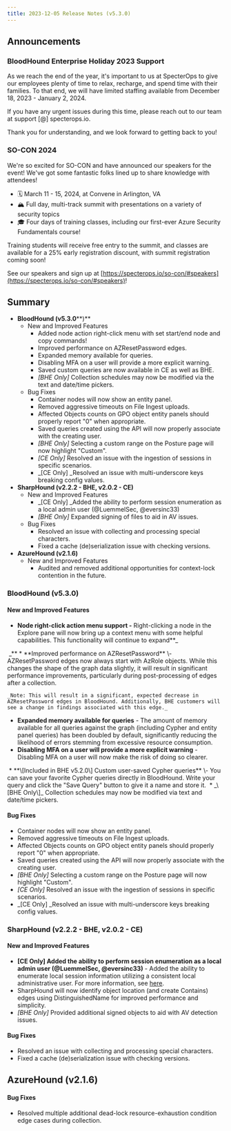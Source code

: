 ```yaml
---
title: 2023-12-05 Release Notes (v5.3.0)
---
```


## Announcements

### BloodHound Enterprise Holiday 2023 Support

As we reach the end of the year, it's important to us at SpecterOps to give our employees plenty of time to relax, recharge, and spend time with their families. To that end, we will have limited staffing available from December 18, 2023 - January 2, 2024.

If you have any urgent issues during this time, please reach out to our team at support \[@\] specterops.io.

Thank you for understanding, and we look forward to getting back to you!

### SO-CON 2024

We're so excited for SO-CON and have announced our speakers for the event! We've got some fantastic folks lined up to share knowledge with attendees!

* 🗓️ March 11 - 15, 2024, at Convene in Arlington, VA
* 🏔️ Full day, multi-track summit with presentations on a variety of security topics
* 🎓 Four days of training classes, including our first-ever Azure Security Fundamentals course!

Training students will receive free entry to the summit, and classes are available for a 25% early registration discount, with summit registration coming soon!

See our speakers and sign up at [https://specterops.io/so-con/#speakers](https://specterops.io/so-con/#speakers)!

## Summary

* **BloodHound (v5.3.0****)**
    * New and Improved Features
        * Added node action right-click menu with set start/end node and copy commands!
        * Improved performance on AZResetPassword edges.
        * Expanded memory available for queries.
        * Disabling MFA on a user will provide a more explicit warning.
        * Saved custom queries are now available in CE as well as BHE.
        * _\[BHE Only\]_ Collection schedules may now be modified via the text and date/time pickers.
    * Bug Fixes
        * Container nodes will now show an entity panel.
        * Removed aggressive timeouts on File Ingest uploads.
        * Affected Objects counts on GPO object entity panels should properly report "0" when appropriate.
        * Saved queries created using the API will now properly associate with the creating user.
        * _\[BHE Only\]_ Selecting a custom range on the Posture page will now highlight "Custom".
        * _\[CE Only\]_ Resolved an issue with the ingestion of sessions in specific scenarios.
        * _\[CE Only\] _Resolved an issue with multi-underscore keys breaking config values.
* **SharpHound (v2.2.2 - BHE, v2.0.2 - CE)**
    * New and Improved Features
        * _\[CE Only\] _Added the ability to perform session enumeration as a local admin user (@LuemmelSec, @eversinc33)
        * _\[BHE Only\]_ Expanded signing of files to aid in AV issues.
    * Bug Fixes
        * Resolved an issue with collecting and processing special characters.
        * Fixed a cache (de)serialization issue with checking versions.
* **AzureHound (v2.1.6)**
    * New and Improved Features
        * Audited and removed additional opportunities for context-lock contention in the future.

### BloodHound (v5.3.0)

#### New and Improved Features

* **Node right-click action menu support _\-_** Right-clicking a node in the Explore pane will now bring up a context menu with some helpful capabilities. This functionality will continue to expand**_
<Frame>
  <img src="/hc/images/image-18.png" alt=""/>
</Frame>
    _**
* **Improved performance on AZResetPassword** \- AZResetPassword edges now always start with AzRole objects. While this changes the shape of the graph data slightly, it will result in significant performance improvements, particularly during post-processing of edges after a collection.

    _Note: This will result in a significant, expected decrease in AZResetPassword edges in BloodHound. Additionally, BHE customers will see a change in findings associated with this edge._
* **Expanded memory available for queries** \- The amount of memory available for all queries against the graph (including Cypher and entity panel queries) has been doubled by default, significantly reducing the likelihood of errors stemming from excessive resource consumption.
* **Disabling MFA on a user will provide a more explicit warning** \- Disabling MFA on a user will now make the risk of doing so clearer.
<Frame>
  <img src="/hc/images/image-19.png" alt=""/>
</Frame>
* **\[Included in BHE v5.2.0\] Custom user-saved Cypher queries** \- You can save your favorite Cypher queries directly in BloodHound. Write your query and click the "Save Query" button to give it a name and store it.
<Frame>
  <img src="/hc/images/image-20.png" alt=""/>
</Frame>
* _\[BHE Only\]_ Collection schedules may now be modified via text and date/time pickers.

#### Bug Fixes

* Container nodes will now show an entity panel.
* Removed aggressive timeouts on File Ingest uploads.
* Affected Objects counts on GPO object entity panels should properly report "0" when appropriate.
* Saved queries created using the API will now properly associate with the creating user.
* _\[BHE Only\]_ Selecting a custom range on the Posture page will now highlight "Custom".
* _\[CE Only\]_ Resolved an issue with the ingestion of sessions in specific scenarios.
* _\[CE Only\] _Resolved an issue with multi-underscore keys breaking config values.

### SharpHound (v2.2.2 - BHE, v2.0.2 - CE)


#### New and Improved Features

* **\[CE Only\] Added the ability to perform session enumeration as a local admin user (@LuemmelSec, @eversinc33)** \- Added the ability to enumerate local session information utilizing a consistent local administrative user. For more information, see [here](https://github.com/BloodHoundAD/SharpHound/pull/40).
* SharpHound will now identify object location (and create Contains) edges using DistinguishedName for improved performance and simplicity.
* _\[BHE Only\]_ Provided additional signed objects to aid with AV detection issues.

#### Bug Fixes

* Resolved an issue with collecting and processing special characters.
* Fixed a cache (de)serialization issue with checking versions.

AzureHound (v2.1.6)[](#h_01H93N41YNJ0DZ2735TV8XQKV6)
----------------------------------------------------

#### Bug Fixes

* Resolved multiple additional dead-lock resource-exhaustion condition edge cases during collection.
